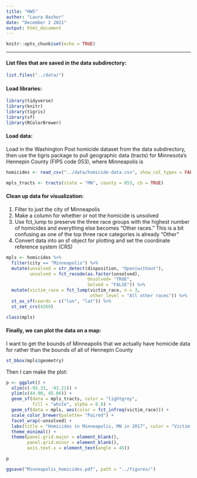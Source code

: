 ```yaml
---
title: "HW5"
author: "Laura Bashor"
date: "December 2 2021"
output: html_document
---
```


```r
knitr::opts_chunk$set(echo = TRUE)
```


***

#### List files that are saved in the data subdirectory:
```r
list.files("../data/")
```

#### Load libraries:
```r
library(tidyverse)
library(knitr)
library(tigris)
library(sf)
library(RColorBrewer)
```

#### Load data: 
Load in the Washington Post homicide dataset from the data subdirectory, then use the tigris package to pull geographic data (tracts) for Minnesota's Hennepin County (FIPS code 053), where Minneapolis is
```r
homicides <- read_csv("../data/homicide-data.csv", show_col_types = FALSE)

mpls_tracts <- tracts(state = "MN", county = 053, cb = TRUE)
```

#### Clean up data for visualization: 
1. Filter to just the city of Minneapolis 
2. Make a column for whether or not the homicide is unsolved
3. Use fct_lump to preserve the three race groups with the highest number of homicides and everything else becomes "Other races." This is a bit confusing as one of the top three race categories is already "Other"
4. Convert data into an sf object for plotting and set the coordinate reference system (CRS)
```r
mpls <- homicides %>%
  filter(city == "Minneapolis") %>%
  mutate(unsolved = str_detect(disposition, "Open|without"),
         unsolved = fct_recode(as.factor(unsolved), 
                               Unsolved= "TRUE", 
                               Solved = "FALSE")) %>%
  mutate(victim_race = fct_lump(victim_race, n = 3,
                                other_level = "All other races")) %>%
  st_as_sf(coords = c("lon", "lat")) %>%
  st_set_crs(4269)

class(mpls)
```

#### Finally, we can plot the data on a map:

I want to get the bounds of Minneapolis that we actually have homicide data for rather than the bounds of all of Hennepin County
```r
st_bbox(mpls$geometry) 
```

Then I can make the plot:
```r
p <- ggplot() + 
  xlim(c(-93.33, -93.21)) +
  ylim(c(44.90, 45.06)) +
  geom_sf(data = mpls_tracts, color = "lightgrey", 
          fill = "white", alpha = 0.8) +
  geom_sf(data = mpls, aes(color = fct_infreq(victim_race))) + 
  scale_color_brewer(palette= "Paired") +
  facet_wrap(~unsolved) +
  labs(title = "Homicides in Minneapolis, MN in 2017", color = "Victim race") +
  theme_minimal() + 
  theme(panel.grid.major = element_blank(), 
        panel.grid.minor = element_blank(), 
        axis.text.x = element_text(angle = 45))

p
```

```r
ggsave("Minneapolis_homicides.pdf", path = "../figures/")
```

